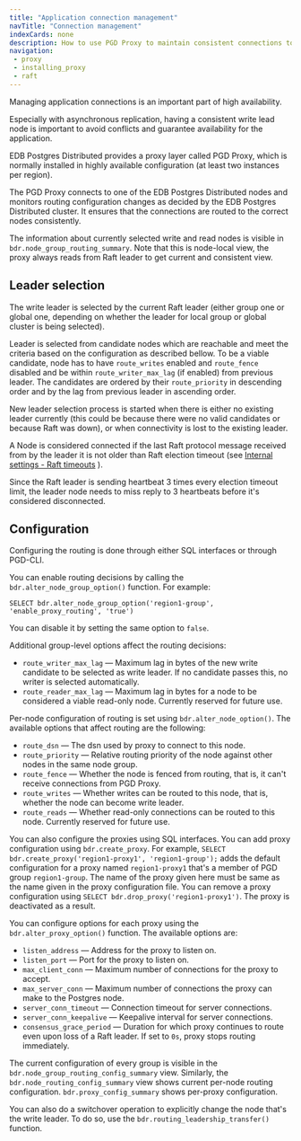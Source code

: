 ```yaml
---
title: "Application connection management"
navTitle: "Connection management"
indexCards: none
description: How to use PGD Proxy to maintain consistent connections to the PGD cluster.
navigation:
 - proxy
 - installing_proxy
 - raft
---
```


Managing application connections is an important part of high availability.

Especially with asynchronous replication, having a consistent write lead node is
important to avoid conflicts and guarantee availability for the
application.

EDB Postgres Distributed provides a proxy layer called PGD Proxy, which is
normally installed in highly available configuration (at least two instances per
region).

The PGD Proxy connects to one of the EDB Postgres Distributed nodes and monitors
routing configuration changes as decided by the EDB Postgres Distributed cluster.
It ensures that the connections are routed to the correct nodes consistently.

The information about currently selected write and read nodes is visible in
`bdr.node_group_routing_summary`. Note that this is node-local view, the proxy
always reads from Raft leader to get current and consistent view.

## Leader selection

The write leader is selected by the current Raft leader (either group one or global one,
depending on whether the leader for local group or global cluster is being selected).

Leader is selected from candidate nodes which are reachable and meet the criteria based
on the configuration as described bellow. To be a viable candidate, node has to have
`route_writes` enabled and `route_fence` disabled and be within `route_writer_max_lag`
(if enabled) from previous leader. The candidates are ordered by their `route_priority`
in descending order and by the lag from previous leader in ascending order.

New leader selection process is started when there is either no existing leader currently
(this could be because there were no valid candidates or because Raft was down), or when
connectivity is lost to the existing leader.

A Node is considered connected if the last Raft protocol message received from by the leader
it is not older than Raft election timeout
(see [Internal settings - Raft timeouts](/pgd/latest/reference/pgd-settings#internal-settings---raft-timeouts) ).

Since the Raft leader is sending heartbeat 3 times every election timeout limit, the leader
node needs to miss reply to 3 heartbeats before it's considered disconnected.

## Configuration

Configuring the routing is done through either SQL interfaces or through
PGD-CLI.

You can enable routing decisions by calling the `bdr.alter_node_group_option()` function.
For example:

```text
SELECT bdr.alter_node_group_option('region1-group', 'enable_proxy_routing', 'true')
```

You can disable it by setting the same option to `false`.

Additional group-level options affect the routing decisions:

- `route_writer_max_lag` &mdash; Maximum lag in bytes of the new write candidate to be
  selected as write leader. If no candidate passes this, no writer is
  selected automatically.
- `route_reader_max_lag` &mdash; Maximum lag in bytes for a node to be considered a viable
  read-only node. Currently reserved for future use.

Per-node configuration of routing is set using `bdr.alter_node_option()`. The
available options that affect routing are the following:

- `route_dsn` &mdash; The dsn used by proxy to connect to this node.
- `route_priority` &mdash; Relative routing priority of the node against other nodes in
  the same node group.
- `route_fence` &mdash; Whether the node is fenced from routing, that is, it can't receive connections
  from PGD Proxy.
- `route_writes` &mdash; Whether writes can be routed to this node, that is, whether the node
  can become write leader.
- `route_reads` &mdash; Whether read-only connections can be routed to this node. Currently
  reserved for future use.

You can also configure the proxies using SQL interfaces. You can add proxy configuration
using `bdr.create_proxy`. For example, `SELECT bdr.create_proxy('region1-proxy1', 'region1-group');`
adds the default configuration for a proxy named `region1-proxy1` that's a member
of PGD group `region1-group`. The name of the proxy given here must be same
as the name given in the proxy configuration file. You can remove a proxy configuration
using `SELECT bdr.drop_proxy('region1-proxy1')`. The proxy is
deactivated as a result.

You can configure options for each proxy using the `bdr.alter_proxy_option()` function.
The available options are:

- `listen_address` &mdash; Address for the proxy to listen on.
- `listen_port` &mdash; Port for the proxy to listen on.
- `max_client_conn` &mdash; Maximum number of connections for the proxy to accept.
- `max_server_conn` &mdash; Maximum number of connections the proxy can make to the
  Postgres node.
- `server_conn_timeout` &mdash; Connection timeout for server connections.
- `server_conn_keepalive` &mdash; Keepalive interval for server connections.
- `consensus_grace_period` &mdash; Duration for which proxy continues to route even upon loss
of a Raft leader. If set to `0s`, proxy stops routing immediately.

The current configuration of every group is visible in the
`bdr.node_group_routing_config_summary` view. Similarly, the
`bdr.node_routing_config_summary` view shows current per-node routing
configuration. `bdr.proxy_config_summary` shows per-proxy configuration.

You can also do a switchover operation to explicitly change the node that's
the write leader. To do so, use the `bdr.routing_leadership_transfer()` function.
